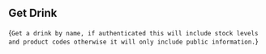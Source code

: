 ## Get Drink

{`Get a drink by name, if authenticated this will include stock levels and product codes otherwise it will only include public information.`}